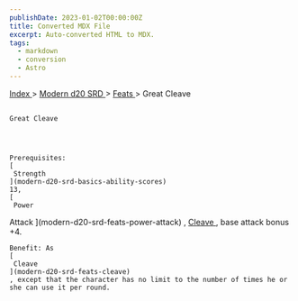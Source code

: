 ```yaml
---
publishDate: 2023-01-02T00:00:00Z
title: Converted MDX File
excerpt: Auto-converted HTML to MDX.
tags:
  - markdown
  - conversion
  - Astro
---
```


[
Index
](-index) >
[
Modern d20 SRD
](modern-d20-srd-index) >
[
Feats
](modern-d20-srd-feats-index) > Great Cleave

##

    Great Cleave




    Prerequisites:
    [
     Strength
    ](modern-d20-srd-basics-ability-scores)
    13,
    [
     Power

Attack
](modern-d20-srd-feats-power-attack)
,
[
Cleave
](modern-d20-srd-feats-cleave)
, base attack bonus +4.

    Benefit: As
    [
     Cleave
    ](modern-d20-srd-feats-cleave)
    , except that the character has no limit to the number of times he or she can use it per round.
